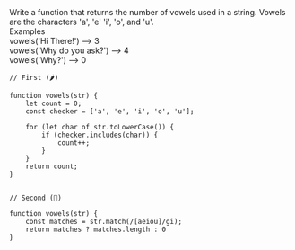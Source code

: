 <span className='instructions'>
  Write a function that returns the number of vowels used in a string. Vowels
  are the characters 'a', 'e' 'i', 'o', and 'u'.
</span>

<div className='instructions example'>Examples</div>

<div className='instructions'>vowels('Hi There!') --> 3</div>
<div className='instructions'>vowels('Why do you ask?') --> 4 </div>
<div className='instructions'>vowels('Why?') --> 0</div>

```
// First (🌶)

function vowels(str) {
	let count = 0;
	const checker = ['a', 'e', 'i', 'o', 'u'];

	for (let char of str.toLowerCase()) {
		if (checker.includes(char)) {
			count++;
		}
	}
	return count;
}


// Second (🌽)

function vowels(str) {
	const matches = str.match(/[aeiou]/gi);
	return matches ? matches.length : 0
}
```
